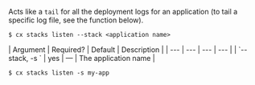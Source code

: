 Acts like a `tail` for all the deployment logs for an application (to tail a specific log file, see the function below).

<Tabs >
<Tab label="Usage">

```shell
$ cx stacks listen --stack <application name>
```
</Tab>
    
<Tab label="arguments">
| Argument | Required? | Default | Description |
|  ---  |  ---  |  ---  |  ---  |
| `--stack, -s <application name>` | yes | — | The application name |
</Tab>
<Tab label="examples">

```shell
$ cx stacks listen -s my-app
```

</Tab>
</Tabs>